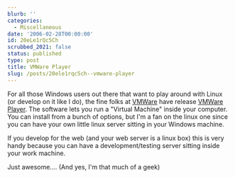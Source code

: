 ```yaml
---
blurb: ''
categories:
  - Miscellaneous
date: '2006-02-28T00:00:00'
id: 20eLe1rQc5Ch
scrubbed_2021: false
status: published
type: post
title: VMWare Player
slug: /posts/20ele1rqc5ch--vmware-player
---
```


For all those Windows users out there that want to play around with
Linux (or develop on it like I do), the fine folks at
[VMWare](http://www.vmware.com/) have release
[VMWare Player](http://www.vmware.com/products/player/). The
software lets you run a "Virtual Machine" inside your computer. You
can install from a bunch of options, but I'm a fan on the linux one
since you can have your own little linux server sitting in your
Windows machine.

If you develop for the web (and your web server is a linux box)
this is very handy because you can have a development/testing
server sitting inside your work machine.

Just awesome.... (And yes, I'm that much of a geek)
